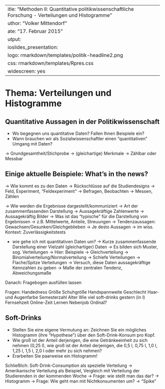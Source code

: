  ---
title: "Methoden II: Quantitative politikwissenschaftliche Forschung - Verteilungen und Histogramme" 
author: "Volker Mittendorf"
date: "17. Februar 2015"
output:
  ioslides_presentation:
    logo: rmarkdown/templates/politik-headline2.png
    css: rmarkdown/templates/Rpres.css
    widescreen: yes
---

<!--
  %\VignetteIndexEntry{Sitzung 2}
  %\VignetteEngine{knitr::knitr}
  \usepackage[utf8]{inputenc}
-->


# Thema: Verteilungen und Histogramme 

## Quantitative Aussagen in der Politikwissenschaft

- Wo begegnen uns quantitative Daten? Fallen Ihnen Beispiele ein?
- Wann brauchen wir als Sozialwissenschaftler einen "quantitativen" Umgang mit Daten?


<div class="notes">
-> Grundgesamtheit/Stichprobe
-> (gleichartige) Merkmale
-> Zählbar oder Messbar
</div>

## Einige aktuelle Beispiele: What's in the news?


<div class="notes">
-> Wie kommt es zu den Daten
    -> Rückschlüsse auf die Studiendesigns
    -> Feld, Experiment, "Feldexperiment"
    -> Befragen, Beobachten 
    -> Messen, Zählen
</div>
    
-> Wie werden die Ergebnisse dargestellt/kommuniziert
    -> Art der zusammenfassenden Darstellung
        -> Aussagekräftige Zahlenwerte
        -> Aussagekräftig Bilder
    -> Was ist das "typische" für die Darstellung von Ergebnissen
        -> z.B. Mittelwerte, Anteile, Streuungen
        -> Tendenzaussagen: Gewachsen/Gesunken/Gleichgeblieben
        -> Je desto Aussagen
        -> im wiss. Kontext: Zuverlässigkeitstests


- wie gehe ich mit quantitativen Daten um?
-> Kurze zusammenfassende Darstellung einer Vielzahl (gleichartiger) Daten
-> Es bilden sich Muster, sog. Verteilungen
-> Hier: Beispiele
    -> Gleichverteilung
    -> Binomialverteilung/Normalverteilung
    -> Schiefe Verteilungen
    -> Flache/Spitze Verteilungen
    -> Versuch, diese Daten aussagekräftige Kennzahlen zu geben -> Maße der zentralen Tendenz, Abweichungsmaße
    
Danach: Fragebogen ausfüllen lassen

Fragen: 
   Handedness
   Größe
   Schuhgröße
   Handspannweite
   Geschlecht
   Haar- und Augenfarbe
   Semesterzahl
   Alter
   Wie viel soft-drinks gestern (in l)
   Fernsehzeit
   Online-Zeit
   Lernen
   Nebenjob
   Ordinal?

## Soft-Drinks 

- Stellen Sie eine eigene Vermutung an: Zeichnen Sie ein mögliches Histogramm (ihre "Hypothese") über den Soft-Drink-Konsum pro Kopf.
- Wie groß ist der Anteil derjenigen, die eine Getränkeeinheit zu sich nehmen (0,25 l), wie groß ist der Anteil derjenigen, die 0,5 l, 0,75 l, 1,0 l, 1,25 l, 1,5 l, 2,0 l oder mehr zu sich nehmen?
- Erarbeiten Sie paarweise ein Histogramm!

Schließlich: Soft-Drink-Consumption als spezielle Verteilung
    -> Amerikanische Verteilung als Beispiel, Vergleich mit Verteilung der Studierenden in der kommenden Woche
    -> Frage: wie stellt man das dar? -> Histogramm
    -> Frage: Wie geht man mit Nichtkonsumenten um? -> "Spike"

